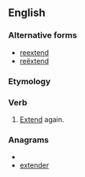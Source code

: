 ==English==

===Alternative forms===
* [[reextend]]
* [[reëxtend]]

===Etymology===
{{prefix|re|extend}}

===Verb===
{{en-verb}}

# [[extend|Extend]] again.

===Anagrams===
* {{alphagram|deeenrtx}}
* [[extender#English|extender]]